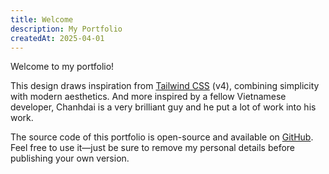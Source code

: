 ```yaml
---
title: Welcome
description: My Portfolio
createdAt: 2025-04-01
---
```


Welcome to my portfolio! 

This design draws inspiration from [Tailwind CSS](https://tailwindcss.com) (v4), combining simplicity with modern aesthetics. And more inspired by a fellow Vietnamese developer, Chanhdai is a very brilliant guy and he put a lot of work into his work. 

The source code of this portfolio is open-source and available on [GitHub](https://github.com/damiloladave). Feel free to use it—just be sure to remove my personal details before publishing your own version.
